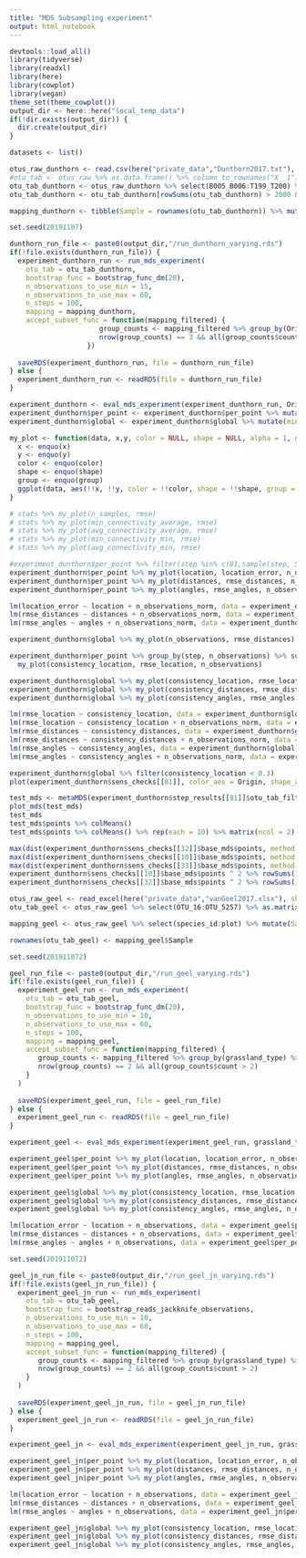 ```yaml
---
title: "MDS Subsampling experiment"
output: html_notebook
---
```



```r
devtools::load_all()
library(tidyverse)
library(readxl)
library(here)
library(cowplot)
library(vegan)
theme_set(theme_cowplot())
output_dir <- here::here("local_temp_data")
if(!dir.exists(output_dir)) {
  dir.create(output_dir)
}
```


```r
datasets <- list()

otus_raw_dunthorn <- read.csv(here("private_data","Dunthorn2017.txt"), stringsAsFactors = FALSE, sep = "\t")
#otu_tab <- otus_raw %>% as.data.frame() %>% column_to_rownames("X__1") %>% as.matrix()
otu_tab_dunthorn <- otus_raw_dunthorn %>% select(B005_B006:T199_T200) %>% as.matrix() %>% t()
otu_tab_dunthorn <- otu_tab_dunthorn[rowSums(otu_tab_dunthorn) > 2000 & rownames(otu_tab_dunthorn) != "B005_B006",]

mapping_dunthorn <- tibble(Sample = rownames(otu_tab_dunthorn)) %>% mutate(Origin = if_else(grepl("^B", Sample), "Panama", if_else(grepl("^L", Sample), "Costa Rica", "Ecuador")))

```


```r
set.seed(20191107)

dunthorn_run_file <- paste0(output_dir,"/run_dunthorn_varying.rds")
if(!file.exists(dunthorn_run_file)) {
  experiment_dunthorn_run <- run_mds_experiment(
    otu_tab = otu_tab_dunthorn,
    bootstrap_func = bootstrap_func_dm(20),
    n_observations_to_use_min = 15,
    n_observations_to_use_max = 60,
    n_steps = 100,
    mapping = mapping_dunthorn,
    accept_subset_func = function(mapping_filtered) {
                      group_counts <- mapping_filtered %>% group_by(Origin) %>% summarise(count = n())
                      nrow(group_counts) == 3 && all(group_counts$count > 2)
                   })
  
  saveRDS(experiment_dunthorn_run, file = dunthorn_run_file)
} else {
  experiment_dunthorn_run <- readRDS(file = dunthorn_run_file)
}
```

```r
experiment_dunthorn <- eval_mds_experiment(experiment_dunthorn_run, Origin)
experiment_dunthorn$per_point <- experiment_dunthorn$per_point %>% mutate(min_nobs = min(n_observations), n_observations_norm = (n_observations - min_nobs) / (max(n_observations) - min_nobs))
experiment_dunthorn$global <- experiment_dunthorn$global %>% mutate(min_nobs = min(n_observations), n_observations_norm = (n_observations - min_nobs) / (max(n_observations) - min_nobs))

```


```r
my_plot <- function(data, x,y, color = NULL, shape = NULL, alpha = 1, group = 1) {
  x <- enquo(x)
  y <- enquo(y)
  color <- enquo(color)
  shape <- enquo(shape)
  group <- enquo(group)
  ggplot(data, aes(!!x, !!y, color = !!color, shape = !!shape, group = !! group)) + geom_jitter(width = 0, height = 0, alpha = alpha) + geom_smooth(method = "lm") + scale_color_distiller(palette = "Spectral")
}

# stats %>% my_plot(n_samples, rmse)
# stats %>% my_plot(min_connectivity_average, rmse)
# stats %>% my_plot(avg_connectivity_average, rmse)
# stats %>% my_plot(min_connectivity_min, rmse)
# stats %>% my_plot(avg_connectivity_min, rmse)


```

```r
#experiment_dunthorn$per_point %>% filter(step %in% c(81,sample(step, 5))) %>% my_plot(location, location_error, step, shape = factor(step))
experiment_dunthorn$per_point %>% my_plot(location, location_error, n_observations)
experiment_dunthorn$per_point %>% my_plot(distances, rmse_distances, n_observations)
experiment_dunthorn$per_point %>% my_plot(angles, rmse_angles, n_observations)
```

```r
lm(location_error ~ location + n_observations_norm, data = experiment_dunthorn$per_point)
lm(rmse_distances ~ distances + n_observations_norm, data = experiment_dunthorn$per_point)
lm(rmse_angles ~ angles + n_observations_norm, data = experiment_dunthorn$per_point)
```


```r
experiment_dunthorn$global %>% my_plot(n_observations, rmse_distances)

```

```r
experiment_dunthorn$per_point %>% group_by(step, n_observations) %>% summarise(consistency_location = 1 - sqrt(sum((1 - location)^2) / (unique(n_observations) - 1))) %>%   inner_join(experiment_dunthorn$global %>% select(-consistency_location, -n_observations), by = c("step" = "step")) %>%
  my_plot(consistency_location, rmse_location, n_observations)
```


```r
experiment_dunthorn$global %>% my_plot(consistency_location, rmse_location, n_observations)
experiment_dunthorn$global %>% my_plot(consistency_distances, rmse_distances, n_observations) 
experiment_dunthorn$global %>% my_plot(consistency_angles, rmse_angles, n_observations) 
```

```r
lm(rmse_location ~ consistency_location, data = experiment_dunthorn$global)
lm(rmse_location ~ consistency_location + n_observations_norm, data = experiment_dunthorn$global)
lm(rmse_distances ~ consistency_distances, data = experiment_dunthorn$global)
lm(rmse_distances ~ consistency_distances + n_observations_norm, data = experiment_dunthorn$global)
lm(rmse_angles ~ consistency_angles, data = experiment_dunthorn$global)
lm(rmse_angles ~ consistency_angles + n_observations_norm, data = experiment_dunthorn$global)

```


```r
experiment_dunthorn$global %>% filter(consistency_location < 0.3)
plot(experiment_dunthorn$sens_checks[[81]], color_aes = Origin, shape_aes = Origin)

```

```r
test_mds <- metaMDS(experiment_dunthorn$step_results[[81]]$otu_tab_filtered, scaling = TRUE)
plot_mds(test_mds)
test_mds
test_mds$points %>% colMeans()
test_mds$points %>% colMeans() %>% rep(each = 10) %>% matrix(ncol = 2)
```


```r
max(dist(experiment_dunthorn$sens_checks[[32]]$base_mds$points, method = "euclidean"))
max(dist(experiment_dunthorn$sens_checks[[10]]$base_mds$points, method = "euclidean"))
max(dist(experiment_dunthorn$sens_checks[[33]]$base_mds$points, method = "euclidean"))
experiment_dunthorn$sens_checks[[10]]$base_mds$points ^ 2 %>% rowSums() %>% mean() %>% sqrt()
experiment_dunthorn$sens_checks[[32]]$base_mds$points ^ 2 %>% rowSums() %>% mean() %>% sqrt()

```


```r
otus_raw_geel <- read_excel(here("private_data","vanGeel2017.xlsx"), sheet = "Sample OTU matrix")
otu_tab_geel <- otus_raw_geel %>% select(OTU_16:OTU_5257) %>% as.matrix()

mapping_geel <- otus_raw_geel %>% select(species_id:plot) %>% mutate(Sample = paste0("S_",1:n()), type = if_else(species_id == "soil", "Soil", "Root"))

rownames(otu_tab_geel) <- mapping_geel$Sample

```


```r
set.seed(201911072)

geel_run_file <- paste0(output_dir,"/run_geel_varying.rds")
if(!file.exists(geel_run_file)) {
  experiment_geel_run <- run_mds_experiment(
    otu_tab = otu_tab_geel,
    bootstrap_func = bootstrap_func_dm(20),
    n_observations_to_use_min = 10,
    n_observations_to_use_max = 60,
    n_steps = 100,
    mapping = mapping_geel,
    accept_subset_func = function(mapping_filtered) {
       group_counts <- mapping_filtered %>% group_by(grassland_type) %>% summarise(count = n())
       nrow(group_counts) == 2 && all(group_counts$count > 2)
    }
  )
  
  saveRDS(experiment_geel_run, file = geel_run_file)
} else {
  experiment_geel_run <- readRDS(file = geel_run_file)
}

```

```r
experiment_geel <- eval_mds_experiment(experiment_geel_run, grassland_type)
```


```r
experiment_geel$per_point %>% my_plot(location, location_error, n_observations)
experiment_geel$per_point %>% my_plot(distances, rmse_distances, n_observations)
experiment_geel$per_point %>% my_plot(angles, rmse_angles, n_observations)
```


```r
experiment_geel$global %>% my_plot(consistency_location, rmse_location, n_observations)
experiment_geel$global %>% my_plot(consistency_distances, rmse_distances, n_observations) 
experiment_geel$global %>% my_plot(consistency_angles, rmse_angles, n_observations) 

```

```r
lm(location_error ~ location + n_observations, data = experiment_geel$per_point)
lm(rmse_distances ~ distances + n_observations, data = experiment_geel$per_point)
lm(rmse_angles ~ angles + n_observations, data = experiment_geel$per_point)

```


```r
set.seed(201911072)

geel_jn_run_file <- paste0(output_dir,"/run_geel_jn_varying.rds")
if(!file.exists(geel_jn_run_file)) {
  experiment_geel_jn_run <- run_mds_experiment(
    otu_tab = otu_tab_geel,
    bootstrap_func = bootstrap_reads_jackknife_observations,
    n_observations_to_use_min = 10,
    n_observations_to_use_max = 60,
    n_steps = 100,
    mapping = mapping_geel,
    accept_subset_func = function(mapping_filtered) {
       group_counts <- mapping_filtered %>% group_by(grassland_type) %>% summarise(count = n())
       nrow(group_counts) == 2 && all(group_counts$count > 2)
    }
  )
  
  saveRDS(experiment_geel_jn_run, file = geel_jn_run_file)
} else {
  experiment_geel_jn_run <- readRDS(file = geel_jn_run_file)
}
```

```r
experiment_geel_jn <- eval_mds_experiment(experiment_geel_jn_run, grassland_type)
```

```r
experiment_geel_jn$per_point %>% my_plot(location, location_error, n_observations)
experiment_geel_jn$per_point %>% my_plot(distances, rmse_distances, n_observations)
experiment_geel_jn$per_point %>% my_plot(angles, rmse_angles, n_observations)

```

```r
lm(location_error ~ location + n_observations, data = experiment_geel_jn$per_point)
lm(rmse_distances ~ distances + n_observations, data = experiment_geel_jn$per_point)
lm(rmse_angles ~ angles + n_observations, data = experiment_geel_jn$per_point)


```


```r
experiment_geel_jn$global %>% my_plot(consistency_location, rmse_location, n_observations)
experiment_geel_jn$global %>% my_plot(consistency_distances, rmse_distances, n_observations) 
experiment_geel_jn$global %>% my_plot(consistency_angles, rmse_angles, n_observations) 

```

